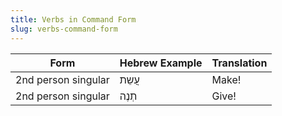 ```yaml
---
title: Verbs in Command Form
slug: verbs-command-form
---
```

|Form|Hebrew Example|Translation|
|-----|------------|------------|
|2nd person singular| <HB> עֲשֵת </HB>|Make!|
|2nd person singular| <HB> תְנֶה </HB>|Give!|
